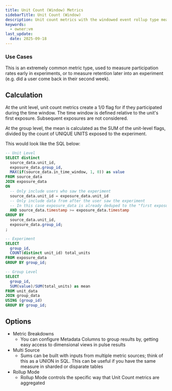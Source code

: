 ```yaml
---
title: Unit Count (Window) Metrics
sidebarTitle: Unit Count (Window)
description: Unit count metrics with the windowed event rollup type measure if a unit performed an action in a specific period of time after first being exposed to the experiment.
keywords:
  - owner:vm
last_update:
  date: 2025-09-18
---
```


### Use Cases

This is an extremely common metric type, used to measure participation rates early in experiments, or to measure retention later into an experiment (e.g. did a user come back in their second week).

## Calculation

At the unit level, unit count metrics create a 1/0 flag for if they participated during the time window. The time window is defined relative to the unit's first exposure. Subsequent exposures are not considered.

At the group level, the mean is calculated as the SUM of the unit-level flags, divided by the count of UNIQUE UNITS exposed to the experiment.

This would look like the SQL below:

```sql expandable
-- Unit Level
SELECT distinct
  source_data.unit_id,
  exposure_data.group_id,
  MAX(if(source_data.in_time_window, 1, 0)) as value
FROM source_data
JOIN exposure_data
ON
  -- Only include users who saw the experiment
  source_data.unit_id = exposure_data.unit_id
  -- Only include data from after the user saw the experiment
  -- In this case exposure_data is already deduped to the "first exposure"
  AND source_data.timestamp >= exposure_data.timestamp
GROUP BY
  source_data.unit_id,
  exposure_data.group_id;
;

-- Experiment
SELECT
  group_id,
  COUNT(distinct unit_id) total_units
FROM exposure_data
GROUP BY group_id;

-- Group Level
SELECT
  group_id,
  SUM(value)/SUM(total_units) as mean
FROM unit_data
JOIN group_data
USING (group_id)
GROUP BY group_id;
```

## Options

- Metric Breakdowns
  - You can configure Metadata Columns to group results by, getting easy access to dimensional views in pulse results
- Multi Source
  - Sums can be built with inputs from multiple metric sources; think of this as a UNION in SQL. This can be useful if you have the same measure in sharded or disparate tables
- Rollup Mode
  - Rollup Mode controls the specific way that Unit Count metrics are aggregated

